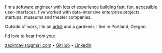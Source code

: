 I'm a software engineer with lots of experience building fast, fun,
accessible user-interfaces. I've worked with data-intensive
enterprise projects, startups, museums and theater companies.

Outside of work, I'm an [artist](http://zackdavis.net) and a
gardener. I live in Portland, Oregon.

I'd love to hear from you:

[zackrdavis@gmail.com](mailto:zackrdavis@gmail.com) • [GitHub](https://github.com/zackrdavis) • [Linkedin](https://www.linkedin.com/in/zackrdavis)
